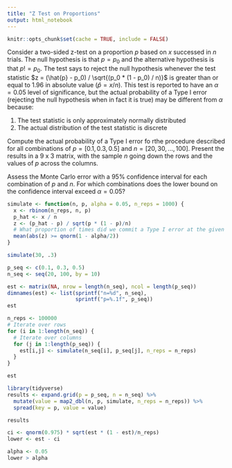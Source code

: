 ```yaml
---
title: "Z Test on Proportions"
output: html_notebook
---
```


```r
knitr::opts_chunk$set(cache = TRUE, include = FALSE)
```

Consider a two-sided z-test on a proportion $p$ based on $x$ successed in $n$
trials. The null hypothesis is that $p = p_0$ and the alternative hypothesis
is that $p != p_0$. The test says to reject the null hypothesis whenever the test
statistic $z = (\hat{p} - p_0) / \sqrt{(p_0 * (1 - p_0) / n)}$ is greater than
or equal to 1.96 in absolute value ($\hat{p} = x/n$). This test is reported to
have an $\alpha = 0.05$ level of significance, but the actual probability of a 
Type I error (rejecting the null hypothesis when in fact it is true) may be 
different from $\alpha$ because:

1. The test statistic is only approximately normally distributed
2. The actual distribution of the test statistic is discrete

Compute the actual probability of a Type I error fo rthe procedure described for
all combinations of $p = [0.1, 0.3, 0.5]$ and $n = [20, 30, ..., 100]$. Present
the results in a 9 x 3 matrix, with the sample $n$ going down the rows and the 
values of $p$ across the columns.

Assess the Monte Carlo error with a 95% confidence interval for each combination
of $p$ and $n$. For which combinations does the lower bound on the confidence
interval exceed $\alpha = 0.05$?


```r
simulate <- function(n, p, alpha = 0.05, n_reps = 1000) {
  x <- rbinom(n_reps, n, p)
  p_hat <- x / n
  z <- (p_hat - p) / sqrt(p * (1 - p)/n)
  # What proportion of times did we commit a Type I error at the given alpha level
  mean(abs(z) >= qnorm(1 - alpha/2))
}
```

```r
simulate(30, .3)
```

```r
p_seq <- c(0.1, 0.3, 0.5)
n_seq <- seq(20, 100, by = 10)

est <- matrix(NA, nrow = length(n_seq), ncol = length(p_seq))
dimnames(est) <- list(sprintf("n=%d", n_seq),
                      sprintf("p=%.1f", p_seq))
est
```

```r
n_reps <- 100000
# Iterate over rows
for (i in 1:length(n_seq)) {
  # Iterate over columns
  for (j in 1:length(p_seq)) {
    est[i,j] <- simulate(n_seq[i], p_seq[j], n_reps = n_reps)
  }
}

est
```


```r
library(tidyverse)
results <- expand.grid(p = p_seq, n = n_seq) %>% 
  mutate(value = map2_dbl(n, p, simulate, n_reps = n_reps)) %>% 
  spread(key = p, value = value)

results
```

```r
ci <- qnorm(0.975) * sqrt(est * (1 - est)/n_reps)
lower <- est - ci

alpha <- 0.05
lower > alpha
```



